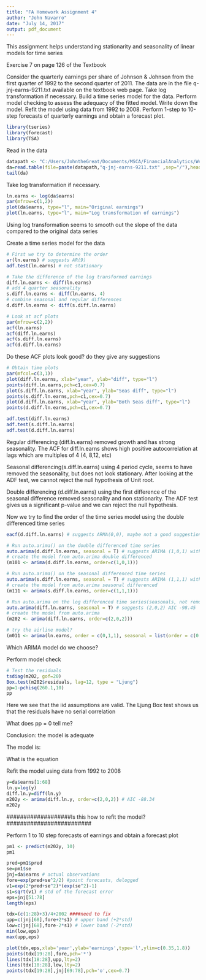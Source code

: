 ```yaml
---
title: "FA Homework Assignment 4"
author: "John Navarro"
date: "July 14, 2017"
output: pdf_document
---
```


This assignment helps understanding stationarity and seasonality of linear models for time series

Exercise 7 on page 126 of the Textbook

Consider the quarterly earnings per share of Johnson & Johnson from the first quarter of 1992 to the second quarter of 2011. The data are in the file q-jnj-earns-9211.txt available on the textbook web page.
Take log transformation if necessary.
Build a time series model for the data.
Perform model checking to assess the adequacy of the fitted model.
Write down the model.
Refit the model using data from 1992 to 2008.
Perform 1-step to 10-step forecasts of quarterly earnings and obtain a forecast plot.
```r
library(tseries)
library(forecast)
library(TSA)
```
Read in the data
```r
datapath <- "C:/Users/JohntheGreat/Documents/MSCA/FinancialAnalytics/Week4_ARIMA"
da=read.table(file=paste(datapath,"q-jnj-earns-9211.txt" ,sep="/"),header=T)
tail(da)
```
Take log transformation if necessary.
```r
ln.earns <- log(da$earns)
par(mfrow=c(1,2))
plot(da$earns, type="l", main="Original earnings")
plot(ln.earns, type="l", main="Log transformation of earnings")
```
Using log transformation seems to smooth out the slope of the data compared to the original data series

Create a time series model for the data
```r
# First we try to determine the order
ar(ln.earns) # suggests AR(9)
adf.test(ln.earns) # not stationary

# Take the difference of the log transformed earnings
diff.ln.earns <- diff(ln.earns)
# add 4 quarter seasonality
s.diff.ln.earns <- diff(ln.earns, 4)
# combine seasonal and regular differences
d.diff.ln.earns <- diff(s.diff.ln.earns)

# Look at acf plots
par(mfrow=c(2,2))
acf(ln.earns)
acf(diff.ln.earns)
acf(s.diff.ln.earns)
acf(d.diff.ln.earns)
```
############## Do these ACF plots look good? do they give any suggestions############# 
```r
# Obtain time plots
par(mfcol=c(3,1))
plot(diff.ln.earns, xlab="year", ylab="diff", type="l")
points(diff.ln.earns,pch=c1,cex=0.7)
plot(s.diff.ln.earns, xlab="year", ylab="Seas diff", type="l")
points(s.diff.ln.earns,pch=c1,cex=0.7)
plot(d.diff.ln.earns, xlab="year", ylab="Both Seas diff", type="l")
points(d.diff.ln.earns,pch=c1,cex=0.7)

```

```r
adf.test(diff.ln.earns)
adf.test(s.diff.ln.earns)
adf.test(d.diff.ln.earns)
```


Regular differencing (diff.ln.earns) removed growth and has strong seasonality. The ACF for diff.ln.earns shows high positive autocorrelation at lags which are multiples of 4 (4, 8,12, etc)

Seasonal differencing(s.diff.ln.earns) using 4 period cycle, seems to have removed the seasonality, but does not look stationary. After looking at the ADF test, we cannot reject the null hypothesis of Unit root.

Double differencing (d.diff.ln.earns) using the first difference of the seasonal difference removed seasonality and non stationarity. The ADF test gives us a significant p-value and we can reject the null hypothesis. 

Now we try to find the order of the time series model using the double differenced time series
```r
eacf(d.diff.ln.earns) # suggests ARMA(0,0), maybe not a good suggestion

# Run auto.arima() on the double differenced time series
auto.arima(d.diff.ln.earns, seasonal = T) # suggests ARIMA (1,0,1) with zero mean AIC=-284.72
# create the model from auto.arima double differenced
(m101 <- arima(d.diff.ln.earns, order=c(1,0,1)))

# Run auto.arima() on the seasonal differenced time series
auto.arima(s.diff.ln.earns, seasonal = T) # suggests ARIMA (1,1,1) with zero mean AIC=-284.72
# create the model from auto.arima seasonal differenced
(m111 <- arima(s.diff.ln.earns, order=c(1,1,1)))

# Run auto.arima on the log differenced time series(seasonals, not removed)
auto.arima(diff.ln.earns, seasonal = T) # suggests (2,0,2) AIC -98.45
# create the model from auto.arima
(m202 <- arima(diff.ln.earns, order=c(2,0,2)))

# try the airline model?
(m011 <- arima(ln.earns, order = c(0,1,1), seasonal = list(order = c(0,1,1),period = 4)))# AIC -285.81

```

########## Which ARIMA  model do we choose?################

Perform model check
```r
# Test the residuals
tsdiag(m202, gof=20)
Box.test(m202$residuals, lag=12, type = "Ljung")
pp=1-pchisq(260.1,10)
pp
```

Here we see that the iid assumptions are valid. The Ljung Box test shows us that the residuals have no serial correlation

######### What does pp = 0 tell me?#########

Conclusion: the model is adequate

The model is:

####### What is the equation##############


Refit the model using data from 1992 to 2008
```r

y=da$earns[1:68]
ln.y=log(y)
diff.ln.y=diff(ln.y)
m202y <- arima(diff.ln.y, order=c(2,0,2)) # AIC -88.34
m202y
```

###################Is this how to refit the model?#########################

Perform 1 to 10 step forecasts of earnings and obtain a forecast plot

```r
pm1 <- predict(m202y, 10)
pm1
```

```r
pred=pm1$pred
se=pm1$se
jnj=da$earns # actual observations
fore=exp(pred+se^2/2) #point forecasts, delogged
v1=exp(2*pred+se^2)*(exp(se^2)-1)
s1=sqrt(v1) # std of the forecast error
eps=jnj[51:78]
length(eps)

tdx=(c(1:28)+3)/4+2002 ####need to fix
upp=c(jnj[68],fore+2*s1) # upper band (+2*std)
low=c(jnj[68],fore-2*s1) # lower band (-2*std)
min(low,eps)
max(upp,eps)

plot(tdx,eps,xlab='year',ylab='earnings',type='l',ylim=c(0.35,1.8))
points(tdx[19:28],fore,pch='*')
lines(tdx[18:28],upp,lty=2)
lines(tdx[18:28],low,lty=2)
points(tdx[19:28],jnj[69:78],pch='o',cex=0.7)
```

